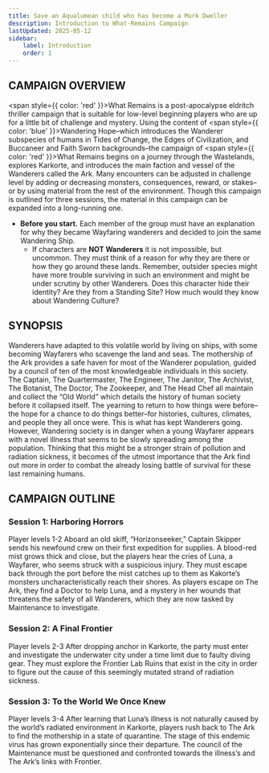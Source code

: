 ```yaml
---
title: Save an Aqualumean child who has become a Murk Dweller
description: Introduction to What-Remains Campaign
lastUpdated: 2025-05-12
sidebar:
    label: Introduction
    order: 1
---
```


## CAMPAIGN OVERVIEW
<span style={{ color: 'red' }}>What Remains</span> is a post-apocalypse eldritch thriller campaign that is suitable for low-level beginning players who are up for a little bit of challenge and mystery. Using the content of <span style={{ color: 'blue' }}>Wandering Hope</span>–which introduces the Wanderer subspecies of humans in Tides of Change, the Edges of Civilization, and Buccaneer and Faith Sworn backgrounds–the campaign of <span style={{ color: 'red' }}>What Remains</span> begins on a journey through the Wastelands, explores Karkorte, and introduces the main faction and vessel of the Wanderers called the Ark. Many encounters can be adjusted in challenge level by adding or decreasing monsters, consequences, reward, or stakes–or by using material from the rest of the environment. Though this campaign is outlined for three sessions, the material in this campaign can be expanded into a long-running one. 
- **Before you start.** Each member of the group must have an explanation for why they became Wayfaring wanderers and decided to join the same Wandering Ship.
  - If characters are **NOT Wanderers** it is not impossible, but uncommon. They must think of a reason for why they are there or how they go around these lands. Remember, outsider species might have more trouble surviving in such an environment and might be under scrutiny by other Wanderers. Does this character hide their identity? Are they from a Standing Site? How much would they know about Wandering Culture?

## SYNOPSIS
Wanderers have adapted to this volatile world by living on ships, with some becoming Wayfarers who scavenge the land and seas. The mothership of the Ark provides a safe haven for most of the Wanderer population, guided by a council of ten of the most knowledgeable individuals in this society. The Captain, The Quartermaster, The Engineer, The Janitor, The Archivist, The Botanist, The Doctor, The Zookeeper, and The Head Chef all maintain and collect the “Old World” which details the history of human society before it collapsed itself. The yearning to return to how things were before–the hope for a chance to do things better–for histories, cultures, climates, and people they all once were. This is what has kept Wanderers going. However, Wandering society is in danger when a young Wayfarer appears with a novel illness that seems to be slowly spreading among the population. Thinking that this might be a stronger strain of pollution and radiation sickness, it becomes of the utmost importance that the Ark find out more in order to combat the already losing battle of survival for these last remaining humans.


## CAMPAIGN OUTLINE 
<h3 style={{ color: 'red' }}>Session 1: Harboring Horrors</h3>
Player levels 1-2
Aboard an old skiff, “Horizonseeker,” Captain Skipper sends his newfound crew on their first expedition for supplies. A blood-red mist grows thick and close, but the players hear the cries of Luna, a Wayfarer, who seems struck with a suspicious injury. They must escape back through the port before the mist catches up to them as Kakorte’s monsters uncharacteristically reach their shores. As players escape on The Ark, they find a Doctor to help Luna, and a mystery in her wounds that threatens the safety of all Wanderers, which they are now tasked by Maintenance to investigate. 

<h3 style={{ color: 'red' }}>Session 2: A Final Frontier</h3>
Player levels 2-3
After dropping anchor in Karkorte, the party must enter and investigate the underwater city under a time limit due to faulty diving gear. They must explore the Frontier Lab Ruins that exist in the city in order to figure out the cause of this seemingly mutated strand of radiation sickness. 

<h3 style={{ color: 'red' }}>Session 3: To the World We Once Knew</h3>
Player levels 3-4
After learning that Luna’s illness is not naturally caused by the world’s radiated environment in Karkorte, players rush back to The Ark to find the mothership in a state of quarantine. The stage of this endemic virus has grown exponentially since their departure. The council of the Maintenance must be questioned and confronted towards the illness’s and The Ark’s links with Frontier.

